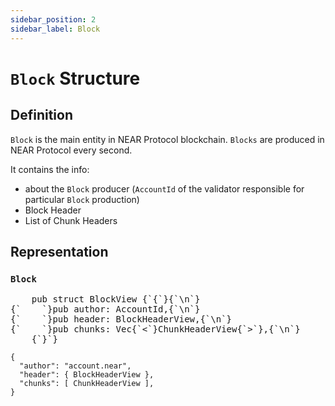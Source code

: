 ```yaml
---
sidebar_position: 2
sidebar_label: Block
---
```



# `Block` Structure

## Definition

`Block` is the main entity in NEAR Protocol blockchain. `Blocks` are produced in NEAR Protocol every second.

It contains the info:
- about the `Block` producer (`AccountId` of the validator responsible for particular `Block` production)
- Block Header
- List of Chunk Headers

## Representation

### `Block`
<Tabs>
  <TabItem value="rust" label="Rust" default>

<pre>
    pub struct BlockView {`{`}{`\n`}
{`    `}pub author: AccountId,{`\n`}
{`    `}pub header: BlockHeaderView,{`\n`}
{`    `}pub chunks: Vec{`<`}ChunkHeaderView{`>`},{`\n`}
    {`}`}
</pre>

  </TabItem>
  <TabItem value="json" label="JSON">

    {
      "author": "account.near",
      "header": { BlockHeaderView },
      "chunks": [ ChunkHeaderView ],
    }

  </TabItem>
</Tabs>
